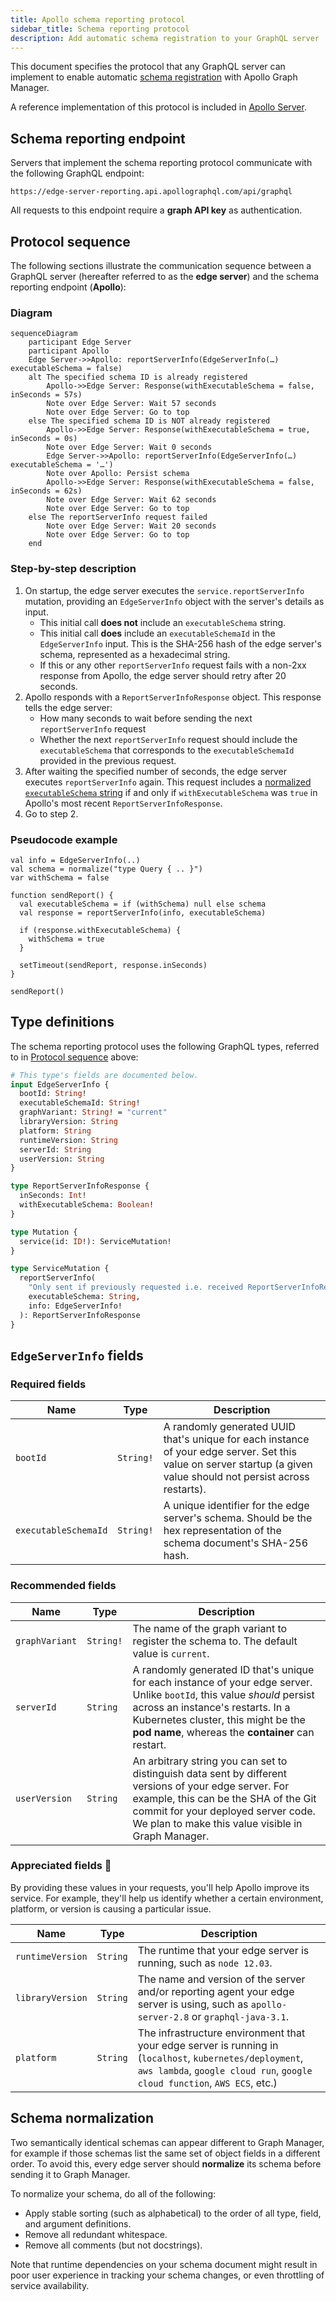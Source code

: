 ```yaml
---
title: Apollo schema reporting protocol
sidebar_title: Schema reporting protocol
description: Add automatic schema registration to your GraphQL server
---
```



This document specifies the protocol that any GraphQL server can implement to enable automatic [schema registration](./schema-registry/) with Apollo Graph Manager.

A reference implementation of this protocol is included in [Apollo Server](https://github.com/apollographql/apollo-server/pull/4084/files).

## Schema reporting endpoint

Servers that implement the schema reporting protocol communicate with the following GraphQL endpoint:

```
https://edge-server-reporting.api.apollographql.com/api/graphql
```

All requests to this endpoint require a **graph API key** as authentication.

<ObtainGraphApiKey />

## Protocol sequence

The following sections illustrate the communication sequence between a GraphQL server (hereafter referred to as the **edge server**) and the schema reporting endpoint (**Apollo**):

### Diagram

```mermaid
sequenceDiagram
    participant Edge Server
    participant Apollo
    Edge Server->>Apollo: reportServerInfo(EdgeServerInfo(…) executableSchema = false)
    alt The specified schema ID is already registered
        Apollo->>Edge Server: Response(withExecutableSchema = false, inSeconds = 57s)
        Note over Edge Server: Wait 57 seconds
        Note over Edge Server: Go to top
    else The specified schema ID is NOT already registered
        Apollo->>Edge Server: Response(withExecutableSchema = true, inSeconds = 0s)
        Note over Edge Server: Wait 0 seconds
        Edge Server->>Apollo: reportServerInfo(EdgeServerInfo(…) executableSchema = '…')
        Note over Apollo: Persist schema
        Apollo->>Edge Server: Response(withExecutableSchema = false, inSeconds = 62s)
        Note over Edge Server: Wait 62 seconds
        Note over Edge Server: Go to top
    else The reportServerInfo request failed
        Note over Edge Server: Wait 20 seconds
        Note over Edge Server: Go to top
    end
```

### Step-by-step description

1. On startup, the edge server executes the `service.reportServerInfo` mutation, providing an `EdgeServerInfo` object with the server's details as input.
    * This initial call **does not** include an `executableSchema` string.
    * This initial call **does** include an `executableSchemaId` in the `EdgeServerInfo` input. This is the SHA-256 hash of the edge server's schema, represented as a hexadecimal string. 
    * If this or any other `reportServerInfo` request fails with a non-2xx response from Apollo, the edge server should retry after 20 seconds.
2. Apollo responds with a `ReportServerInfoResponse` object. This response tells the edge server: 
    * How many seconds to wait before sending the next `reportServerInfo` request
    * Whether the next `reportServerInfo` request should include the `executableSchema` that corresponds to the `executableSchemaId` provided in the previous request.
3. After waiting the specified number of seconds, the edge server executes `reportServerInfo` again. This request includes a [normalized `executableSchema` string](#schema-normalization) if and only if `withExecutableSchema` was `true` in Apollo's most recent `ReportServerInfoResponse`.
4. Go to step 2.

### Pseudocode example

```
val info = EdgeServerInfo(..)
val schema = normalize("type Query { .. }")
var withSchema = false

function sendReport() {
  val executableSchema = if (withSchema) null else schema
  val response = reportServerInfo(info, executableSchema)

  if (response.withExecutableSchema) {
    withSchema = true
  }

  setTimeout(sendReport, response.inSeconds)
}

sendReport()
```

## Type definitions

The schema reporting protocol uses the following GraphQL types, referred to in [Protocol sequence](#protocol-sequence) above:

```graphql
# This type's fields are documented below.
input EdgeServerInfo {
  bootId: String!
  executableSchemaId: String!
  graphVariant: String! = "current"
  libraryVersion: String
  platform: String
  runtimeVersion: String
  serverId: String
  userVersion: String
}

type ReportServerInfoResponse {
  inSeconds: Int!
  withExecutableSchema: Boolean!
}

type Mutation {
  service(id: ID!): ServiceMutation!
}

type ServiceMutation {
  reportServerInfo(
    "Only sent if previously requested i.e. received ReportServerInfoResponse with withExecutableSchema = true"
    executableSchema: String,
    info: EdgeServerInfo!
  ): ReportServerInfoResponse
}
```

## `EdgeServerInfo` fields

### Required fields

| Name  | Type | Description  |
|---|---|---|
| `bootId` | `String!` | A randomly generated UUID that's unique for each instance of your edge server. Set this value on server startup (a given value should not persist across restarts). |
| `executableSchemaId` | `String!` | A unique identifier for the edge server's schema. Should be the hex representation of the schema document's SHA-256 hash. |

### Recommended fields

| Name  | Type | Description  |
|---|---|---|
| `graphVariant` | `String!` | The name of the graph variant to register the schema to. The default value is `current`. |
| `serverId` | `String` | A randomly generated ID that's unique for each instance of your edge server. Unlike `bootId`, this value _should_ persist across an instance's restarts. In a Kubernetes cluster, this might be the **pod name**, whereas the **container** can restart. |
| `userVersion` | `String` | An arbitrary string you can set to distinguish data sent by different versions of your edge server. For example, this can be the SHA of the Git commit for your deployed server code. We plan to make this value visible in Graph Manager. |

### Appreciated fields 🙂

By providing these values in your requests, you'll help Apollo improve its service. For example, they'll help us identify whether a certain environment, platform, or version is causing a particular issue.

| Name  | Type | Description  |
|---|---|---|
| `runtimeVersion` | `String` | The runtime that your edge server is running, such as `node 12.03`.
| `libraryVersion` | `String` | The name and version of the server and/or reporting agent your edge server is using, such as `apollo-server-2.8` or `graphql-java-3.1`. | 
| `platform` | `String` | The infrastructure environment that your edge server is running in (`localhost`, `kubernetes/deployment`, `aws lambda`, `google cloud run`, `google cloud function`, `AWS ECS`, etc.) |

## Schema normalization

Two semantically identical schemas can appear different to Graph Manager, for example if those schemas list the same set of object fields in a different order. To avoid this, every edge server should **normalize** its schema before sending it to Graph Manager.

To normalize your schema, do all of the following:

* Apply stable sorting (such as alphabetical) to the order of all type, field, and argument definitions.
* Remove all redundant whitespace.
* Remove all comments (but not docstrings).

Note that runtime dependencies on your schema document might result in poor user experience in tracking your schema changes, or even throttling of service availability.
